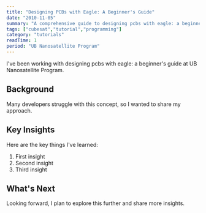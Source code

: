 ```yaml
---
title: "Designing PCBs with Eagle: A Beginner's Guide"
date: "2010-11-05"
summary: "A comprehensive guide to designing pcbs with eagle: a beginner's guide. Learn the fundamentals and best practices."
tags: ["cubesat","tutorial","programming"]
category: "tutorials"
readTime: 1
period: "UB Nanosatellite Program"
---
```


I've been working with designing pcbs with eagle: a beginner's guide at UB Nanosatellite Program.

## Background

Many developers struggle with this concept, so I wanted to share my approach.

## Key Insights

Here are the key things I've learned:

1. First insight
2. Second insight
3. Third insight

## What's Next

Looking forward, I plan to explore this further and share more insights.

